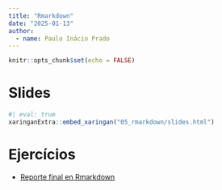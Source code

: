 ```yaml
---
title: "Rmarkdown"
date: "2025-01-13" 
author:
  - name: Paulo Inácio Prado
---
```


```r
knitr::opts_chunk$set(echo = FALSE)
```


# Slides

```r
#| eval: true
xaringanExtra::embed_xaringan("05_rmarkdown/slides.html")
```


# Ejercícios

* [Reporte final en Rmarkdown](05_rmarkdown/ejercicio_final.html)
